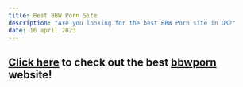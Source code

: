 ```yaml
---
title: Best BBW Porn Site
description: "Are you looking for the best BBW Porn site in UK?"
date: 16 april 2023
---
```


## [Click here](https://www.bbwporn.co.uk) to check out the best [bbwporn](https://www.bbwporn.co.uk) website!
